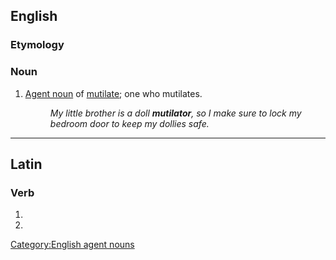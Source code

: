 ==English==

===Etymology===
{{suffix|en|mutilate|or}}

===Noun===
{{en-noun}}

# [[agent noun|Agent noun]] of [[mutilate]]; one who mutilates.
#: ''My little brother is a doll '''mutilator''', so I make sure to lock my bedroom door to keep my dollies safe.''

[[Category:English agent nouns]]

----

==Latin==

===Verb===
{{la-verb-form|mutilātor}}

# {{inflection of|la|mutilō||2|s|futr|pasv|impr}}
# {{inflection of|la|mutilō||3|s|futr|pasv|impr}}